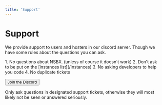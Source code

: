 ```yaml
---
title: 'Support'
---
```


# Support
We provide support to users and hosters in our discord server. Though we have some rules about the questions you can ask.

<Frame>
  1. No questions about NSBX. (unless of course it doesn't work)
  2. Don't ask to be put on the [instances list](/instances)
  3. No asking developers to help you code
  4. No duplicate tickets

  <Button to='/links/discord'>Join the Discord</Button>
</Frame>

<Note>
  Only ask questions in designated support tickets, otherwise they will most likely not be seen or answered seriously.
</Note>
